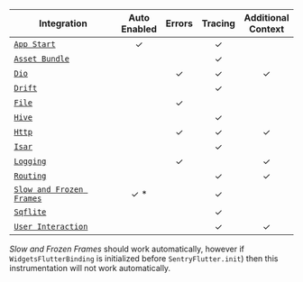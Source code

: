 
| **Integration**                                       | **Auto <br /> Enabled** | **Errors** | **Tracing** | **Additional <br /> Context** |
| ----------------------------------------------------- | :--------------: | :--------: | :---------: | :--------------------: |
| [`App Start`](/platforms/dart/guides/flutter/integrations/app-start-instrumentation) |         ✓         |            |      ✓      |                        |
| [`Asset Bundle`](/platforms/dart/guides/flutter/integrations/asset-bundle-instrumentation) |            |            |      ✓      |                        |
| [`Dio`](/platforms/dart/guides/flutter/integrations/dio) |                  |     ✓      |      ✓      |           ✓            |
| [`Drift`](/platforms/dart/guides/flutter/integrations/drift-instrumentation) |                  |            |      ✓      |                        |
| [`File`](/platforms/dart/guides/flutter/integrations/file) |                  |     ✓      |             |                        |
| [`Hive`](/platforms/dart/guides/flutter/integrations/hive-instrumentation) |                  |            |      ✓      |                        |
| [`Http`](/platforms/dart/guides/flutter/integrations/http-integration) |                  |     ✓      |      ✓      |           ✓            |
| [`Isar`](/platforms/dart/guides/flutter/integrations/isar-instrumentation) |                  |            |      ✓      |                        |
| [`Logging`](/platforms/dart/guides/flutter/integrations/logging) |                  |     ✓      |             |           ✓            |
| [`Routing`](/platforms/dart/guides/flutter/integrations/routing-instrumentation) |                  |            |      ✓      |           ✓            |
| [`Slow and Frozen Frames`](/platforms/dart/guides/flutter/integrations/slow-and-frozen-frames-instrumentation) | ✓ * |  |      ✓     |                        |
| [`Sqflite`](/platforms/dart/guides/flutter/integrations/sqflite-instrumentation) |                  |            |      ✓      |                        |
| [`User Interaction`](/platforms/dart/guides/flutter/integrations/user-interaction-instrumentation) |    |        |      ✓      |           ✓            |

<Alert>

*Slow and Frozen Frames* should work automatically, however if `WidgetsFlutterBinding` is initialized before `SentryFlutter.init`) then this instrumentation will not work automatically.

</Alert>